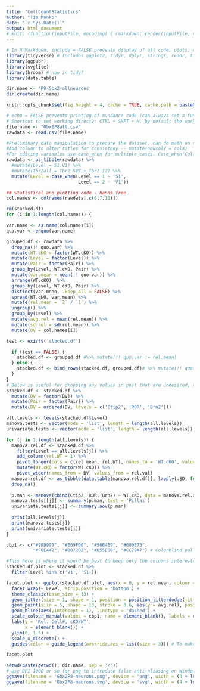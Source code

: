 ```yaml
---
title: "CellCountStatistics"
author: "Tim Monko"
date: "`r Sys.Date()`"
output: html_document
# knit: (function(inputFile, encoding) { rmarkdown::render(inputFile, encoding = encoding, output_file = file.path(dirname(inputFile), 'Pax6PFCtest.html')) }) # Function seems only to work on non-servered instances of working directories
---
```


```r
# In R Markdown, include = FALSE prevents display of all code, plots, etc within a given chunk. By default, include = TRUE
library(tidyverse) # Includes ggplot2, tidyr, dplyr, stringr, readr, tibble, purrr, forcats, broom 
library(ggpubr)
library(svglite)
library(broom) # now in tidy? 
library(data.table)
```

```r
dir.name <- 'P8-Gbx2-allneurons'
dir.create(dir.name) 

knitr::opts_chunk$set(fig.height = 4, cache = TRUE, cache.path = paste0(dir.name, '-cache/')) # fig.path = 'Figs/' ## Will save figs into a separate file 
```

```r
# echo = FALSE prevents printing of mundance code (can always set a function clause to echo = TRUE, if needed), by default echo = TRUE
# Shortcut to set working directy: CTRL + SHFT + H, by default the working directory is in the .Rmd file location
file.name <- "Gbx2P8all.csv"
rawdata <- read.csv(file.name)

#Preliminary data manipulation to prepare the dataset, can do math on columns -- mutate(newcolZ = colX + colY)
#Add column to alter titles for consisteny -- mutate(newcolY = colX)
#For editing variables use case_when for multiple cases. Case_when(Column == case ~ replacement case). for multi-case -- case_when(Column %in% c(X, Y, Z) ~ replacement case)
rawdata <- as_tibble(rawdata) %>%
  #mutate(Level = S1.V1) %>%
  #mutate(Tbr2all = Tbr2.SVZ + Tbr2.IZ) %>%
  mutate(Level = case_when(Level == 1 ~ 'S1',
                           Level == 2 ~ 'V1'))

## Statistical and plotting code - hands free
col.names <- colnames(rawdata[,c(6,7,11)])

rm(stacked.df)
for (i in 1:length(col.names)) {

var.name <- as.name(col.names[i])
quo.var <- enquo(var.name)

grouped.df <- rawdata %>%
  drop_na(!! quo.var) %>%
  mutate(WT.cKO = factor(WT.cKO)) %>%
  mutate(Level = factor(Level)) %>%
  mutate(Pair = factor(Pair)) %>%
  group_by(Level, WT.cKO, Pair) %>%
  mutate(var.mean = mean(!! quo.var)) %>%
  arrange(WT.cKO)  %>% 
  group_by(Level, WT.cKO, Pair) %>%
  distinct(var.mean, .keep_all = FALSE) %>%
  spread(WT.cKO, var.mean) %>%
  mutate(rel.mean = `2` / `1`) %>%
  ungroup() %>%
  group_by(Level) %>%
  mutate(avg.rel = mean(rel.mean)) %>%
  mutate(sd.rel = sd(rel.mean)) %>%
  mutate(DV = col.names[i])

test <- exists('stacked.df') 

  if (test == FALSE) {
    stacked.df <- grouped.df #%>% mutate(!! quo.var := rel.mean)
  } else {
    stacked.df <- bind_rows(stacked.df, grouped.df)# %>% mutate(!! quo.var := grouped.df$rel.mean)
  }
}
# Below is useful for dropping any values in post that are undesired, refactoring levels from characters, ordering (ordered) levels, etc. 
stacked.df <- stacked.df %>%
  mutate(DV = factor(DV)) %>%
  mutate(Pair = factor(Pair)) %>%
  mutate(DV = ordered(DV, levels = c('Ctip2', 'ROR', 'Brn2')))
```

```r

all.levels <- levels(stacked.df$Level)
manova.tests <- vector(mode = 'list', length = length(all.levels))
univariate.tests <- vector(mode = 'list', length = length(all.levels))

for (j in 1:length(all.levels)) {
  manova.rel.df <- stacked.df %>%
    filter(Level == all.levels[j]) %>% 
    add_column(rel.WT = 1) %>%
    pivot_longer(cols = c(rel.mean, rel.WT), names_to = 'WT.cKO', values_to = 'rel.val') %>%
    mutate(WT.cKO = factor(WT.cKO)) %>%
    pivot_wider(names_from = DV, values_from = rel.val)
  manova.rel.df <- as_tibble(data.table(manova.rel.df)[, lapply(.SD, function(x) x[order(is.na(x))])]) %>%
  drop_na()
  
  p.man <- manova(cbind(Ctip2, ROR, Brn2) ~ WT.cKO, data = manova.rel.df)
  manova.tests[[j]] <- summary(p.man, test = 'Pillai')
  univariate.tests[[j]] <- summary.aov(p.man)
  
  print(all.levels[j])
  print(manova.tests[j])
  print(univariate.tests[j])
}
```

``` r

cbp1 <- c("#999999", "#E69F00", "#56B4E9", "#009E73",
          "#F0E442", "#0072B2", "#D55E00", "#CC79A7") # Colorblind pallette with grey first variable

#This here is where it would be best to keep only the columns interested in
stacked.df.plot <- stacked.df %>%
  filter(Level %in% c('V1', 'S1'))

facet.plot <- ggplot(stacked.df.plot, aes(x = 0, y = rel.mean, colour = DV)) +
  facet_wrap(~ Level, strip.position = 'bottom') +
  theme_classic(base_size = 13) +
  geom_jitter(size = 1, shape = 1, position = position_jitterdodge(jitter.width = 1, dodge.width = 3)) +
  geom_point(size = 5, shape = 13, stroke = 0.6, aes(y = avg.rel), position = position_dodge(3)) +
  geom_hline(aes(yintercept = 1), linetype = 'dashed') +
  scale_colour_manual(values = cbp1, name = element_blank(), labels = c('CTIP2', ' ROR', 'BRN2')) +
  labs(y = 'Rel. Cell#, cKO/WT',
       x = element_blank()) +
  ylim(0, 1.5) +
  scale_x_discrete() +
  guides(color = guide_legend(override.aes = list(size = 3))) # To make the legend symbol smaller

facet.plot

setwd(paste(getwd(), dir.name, sep = '/'))
# Use DPI 1000 or so for png to introduce false anti-aliasing on Windows. On Mac this in unnecessary but may still look good. 
ggsave(filename = 'Gbx2P8-neurons.png', device = 'png', width = (4 + length(col.names))*1.32, height = 4.1*1.32, unit = 'cm', dpi = 1000)
ggsave(filename = 'Gbx2P8-neurons.svg', device = 'svg', width = (4 + length(col.names))*1.32, height = 4.1*1.32, unit = 'cm')
```